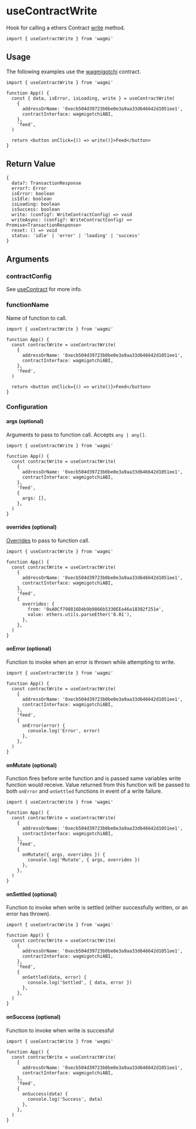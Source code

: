 # useContractWrite

Hook for calling a ethers Contract [write](https://docs.ethers.io/v5/api/contract/contract/#Contract--write) method.

```tsx
import { useContractWrite } from 'wagmi'
```

## Usage

The following examples use the [wagmigotchi](https://etherscan.io/address/0xecb504d39723b0be0e3a9aa33d646642d1051ee1) contract.

```tsx
import { useContractWrite } from 'wagmi'

function App() {
  const { data, isError, isLoading, write } = useContractWrite(
    {
      addressOrName: '0xecb504d39723b0be0e3a9aa33d646642d1051ee1',
      contractInterface: wagmigotchiABI,
    },
    'feed',
  )

  return <button onClick={() => write()}>Feed</button>
}
```

## Return Value

```tsx
{
  data?: TransactionResponse
  error?: Error
  isError: boolean
  isIdle: boolean
  isLoading: boolean
  isSuccess: boolean
  write: (config?: WriteContractConfig) => void
  writeAsync: (config?: WriteContractConfig) => Promise<TransactionResponse>
  reset: () => void
  status: 'idle' | 'error' | 'loading' | 'success'
}
```

## Arguments

### contractConfig

See [useContract](/docs/hooks/useContract) for more info.

### functionName

Name of function to call.

```tsx {9}
import { useContractWrite } from 'wagmi'

function App() {
  const contractWrite = useContractWrite(
    {
      addressOrName: '0xecb504d39723b0be0e3a9aa33d646642d1051ee1',
      contractInterface: wagmigotchiABI,
    },
    'feed',
  )

  return <button onClick={() => write()}>Feed</button>
}
```

### Configuration

#### args (optional)

Arguments to pass to function call. Accepts `any | any[]`.

```tsx {11}
import { useContractWrite } from 'wagmi'

function App() {
  const contractWrite = useContractWrite(
    {
      addressOrName: '0xecb504d39723b0be0e3a9aa33d646642d1051ee1',
      contractInterface: wagmigotchiABI,
    },
    'feed',
    {
      args: [],
    },
  )
}
```

#### overrides (optional)

[Overrides](https://docs.ethers.io/v5/api/contract/contract/#Contract-functionsCall) to pass to function call.

```tsx {11}
import { useContractWrite } from 'wagmi'

function App() {
  const contractWrite = useContractWrite(
    {
      addressOrName: '0xecb504d39723b0be0e3a9aa33d646642d1051ee1',
      contractInterface: wagmigotchiABI,
    },
    'feed',
    {
      overrides: {
        from: '0xA0Cf798816D4b9b9866b5330EEa46a18382f251e',
        value: ethers.utils.parseEther('0.01'),
      },
    },
  )
}
```

#### onError (optional)

Function to invoke when an error is thrown while attempting to write.

```tsx {11-13}
import { useContractWrite } from 'wagmi'

function App() {
  const contractWrite = useContractWrite(
    {
      addressOrName: '0xecb504d39723b0be0e3a9aa33d646642d1051ee1',
      contractInterface: wagmigotchiABI,
    },
    'feed',
    {
      onError(error) {
        console.log('Error', error)
      },
    },
  )
}
```

#### onMutate (optional)

Function fires before write function and is passed same variables write function would receive. Value returned from this function will be passed to both `onError` and `onSettled` functions in event of a write failure.

```tsx {11-13}
import { useContractWrite } from 'wagmi'

function App() {
  const contractWrite = useContractWrite(
    {
      addressOrName: '0xecb504d39723b0be0e3a9aa33d646642d1051ee1',
      contractInterface: wagmigotchiABI,
    },
    'feed',
    {
      onMutate({ args, overrides }) {
        console.log('Mutate', { args, overrides })
      },
    },
  )
}
```

#### onSettled (optional)

Function to invoke when write is settled (either successfully written, or an error has thrown).

```tsx {11-13}
import { useContractWrite } from 'wagmi'

function App() {
  const contractWrite = useContractWrite(
    {
      addressOrName: '0xecb504d39723b0be0e3a9aa33d646642d1051ee1',
      contractInterface: wagmigotchiABI,
    },
    'feed',
    {
      onSettled(data, error) {
        console.log('Settled', { data, error })
      },
    },
  )
}
```

#### onSuccess (optional)

Function to invoke when write is successful

```tsx {11-13}
import { useContractWrite } from 'wagmi'

function App() {
  const contractWrite = useContractWrite(
    {
      addressOrName: '0xecb504d39723b0be0e3a9aa33d646642d1051ee1',
      contractInterface: wagmigotchiABI,
    },
    'feed',
    {
      onSuccess(data) {
        console.log('Success', data)
      },
    },
  )
}
```
